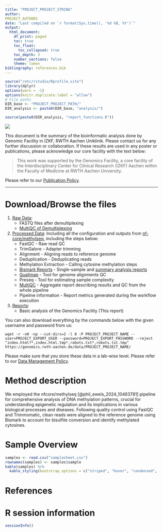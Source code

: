 ```yaml
---
title: "PROJECT_PROJECT_STRING"
author: 
PROJECT_AUTHORS
date: "Last compiled on `r format(Sys.time(), '%d %B, %Y')`"
output:
  html_document:
    df_print: paged
    toc: true
    toc_float:
      toc_collapsed: true
    toc_depth: 3
    number_sections: false
    theme: lumen
bibliography: references.bib
---
```


```r
source("/etc/rstudio/Rprofile.site")
library(dplyr)
options(warn = -1)
options(knitr.duplicate.label = "allow")
# File paths
DIR_base <- "PROJECT_PROJECT_PATH/"
DIR_analysis <- paste0(DIR_base, "analysis/")

source(paste0(DIR_analysis, "report_functions.R"))
```

![](RMD_INSTITUTE_LOGO)

This document is the summary of the bioinformatic analysis done by Genomic Facility in IZKF, RWTH Aachen Uniklinik. Please contact us for any further discussion or collaboration. If these results are used in any poster or publications, please acknowledge our core facility with the text below:

> This work was supported by the Genomics Facility, a core facility of the Interdisciplinary Center for Clinical Research (IZKF) Aachen within the Faculty of Medicine at RWTH Aachen University.

Please refer to our [Publication Policy](https://genomics.rwth-aachen.de/services/publication-policy/).

***

# Download/Browse the files

1. [Raw Data](EXPORT_URL/PROJECT_PROJECT_NAME/1_Raw_data): 
    * FASTQ files after demultiplexing
    * [MultiQC of Demultiplexing](EXPORT_URL/PROJECT_PROJECT_NAME/1_Raw_data/FASTQ/multiqc/multiqc_report.html)
2. [Processed Data](EXPORT_URL/PROJECT_PROJECT_NAME/2_Processed_data): 
   Including all the configuration and outputs from [nf-core/methylseq](https://nf-co.re/methylseq), including the steps below:
    * FastQC - Raw read QC
    * TrimGalore - Adapter trimming
    * Alignment - Aligning reads to reference genome
    * Deduplication - Deduplicating reads
    * Methylation Extraction - Calling cytosine methylation steps
    * [Bismark Reports](EXPORT_URL/PROJECT_PROJECT_NAME/2_Processed_data/nfcore_methylseq/results/bismark/reports/) - Single-sample and [summary analysis reports](EXPORT_URL/PROJECT_PROJECT_NAME/2_Processed_data/nfcore_methylseq/results/bismark/summary/bismark_summary_report.html)
    * [Qualimap](EXPORT_URL/PROJECT_PROJECT_NAME/2_Processed_data/nfcore_methylseq/results/qualimap/) - Tool for genome alignments QC
    * Preseq - Tool for estimating sample complexity
    * [MultiQC](EXPORT_URL/PROJECT_PROJECT_NAME/2_Processed_data/nfcore_methylseq/results/multiqc/bismark/multiqc_report.html) - Aggregate report describing results and QC from the whole pipeline
    * Pipeline information - Report metrics generated during the workflow execution
3. [Reports](EXPORT_URL/PROJECT_PROJECT_NAME/3_Reports):
    * Basic analysis of the Genomics Facility (This report)
  
You can also download everything by the commands below with the given username and password from us:

```
wget -r -nH -np --cut-dirs=2 -l 8 -P PROJECT_PROJECT_NAME --user=PROJECT_EXPORT_USER --password=PROJECT_EXPORT_PASSWORD --reject "index.html?*,index.html.tmp*,robots.txt*,robots.txt.tmp" https://genomics.rwth-aachen.de/data/PROJECT_PROJECT_NAME/
```

Please make sure that you store these data in a lab-wise level. Please refer to our [Data Management Policy](https://genomics.rwth-aachen.de/services/data-management-policy/).

\textcolor{red}{Your data will be deleted according to this policy automatically. Please download everything.}

# Method description

We employed the nfcore/methylseq [@phil_ewels_2024_10463781] pipeline for comprehensive analysis of DNA methylation patterns, crucial for understanding epigenetic regulation and its implications in various biological processes and diseases. Following quality control using FastQC and Trimmomatic, clean reads were aligned to the reference genome using Bismark to account for bisulfite conversion and identify methylated cytosines.

# Sample Overview

```r
samples <- read.csv("samplesheet.csv")
rownames(samples) <- samples$sample
kable(samples) %>%
  kable_styling(bootstrap_options = c("striped", "hover", "condensed", "responsive"), full_width = FALSE)
```

<!-- inserting points -->

# References

<div id="refs"></div>


# R session information

```r
sessionInfo()
```